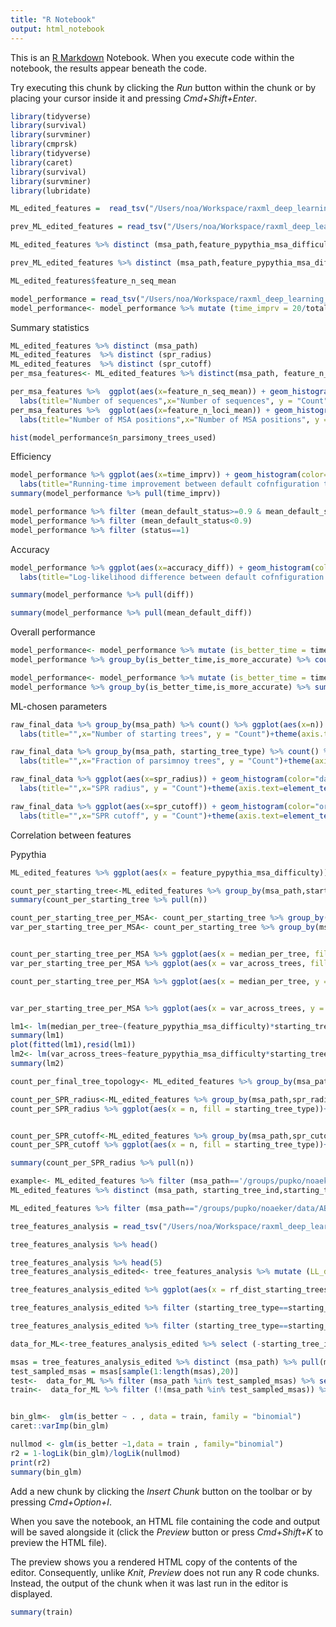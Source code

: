 ```yaml
---
title: "R Notebook"
output: html_notebook
---
```


This is an [R Markdown](http://rmarkdown.rstudio.com) Notebook. When you execute code within the notebook, the results appear beneath the code. 

Try executing this chunk by clicking the *Run* button within the chunk or by placing your cursor inside it and pressing *Cmd+Shift+Enter*. 

```r
library(tidyverse)
library(survival)
library(survminer)
library(cmprsk)
library(tidyverse)
library(caret)
library(survival)
library(survminer)
library(lubridate)
```





```r
ML_edited_features =  read_tsv("/Users/noa/Workspace/raxml_deep_learning_results/ready_raw_data/All_data/ML_edited_features_good.tsv")
```
```r
prev_ML_edited_features = read_tsv("/Users/noa/Workspace/raxml_deep_learning_results/ready_raw_data/All_data/ML_edited_features.tsv")
```


```r
ML_edited_features %>% distinct (msa_path,feature_pypythia_msa_difficulty,feature_pypythia_msa_difficulty_averaged_over_MSAs) %>% head(30)

prev_ML_edited_features %>% distinct (msa_path,feature_pypythia_msa_difficulty) %>% head(30)

```


```r
ML_edited_features$feature_n_seq_mean
```


```r
model_performance = read_tsv("/Users/noa/Workspace/raxml_deep_learning_results/ready_raw_data/All_data/final_performance_comp.tsv")
model_performance<- model_performance %>% mutate (time_imprv = 20/total_actual_time, accuracy_diff =diff-mean_default_diff )
```





Summary statistics

```r
ML_edited_features %>% distinct (msa_path)
ML_edited_features  %>% distinct (spr_radius)
ML_edited_features  %>% distinct (spr_cutoff)
per_msa_features<- ML_edited_features %>% distinct(msa_path, feature_n_loci_mean, feature_n_seq_mean )

per_msa_features %>%  ggplot(aes(x=feature_n_seq_mean)) + geom_histogram(color="darkblue", fill="purple")+
  labs(title="Number of sequences",x="Number of sequences", y = "Count")+theme(axis.text=element_text(size=15))
per_msa_features %>%  ggplot(aes(x=feature_n_loci_mean)) + geom_histogram(color="darkblue", fill="orange")+
  labs(title="Number of MSA positions",x="Number of MSA positions", y = "Count")+theme(axis.text=element_text(size=15))
```
```r
hist(model_performance$n_parsimony_trees_used)
```

Efficiency

```r
model_performance %>% ggplot(aes(x=time_imprv)) + geom_histogram(color="darkblue", fill="lightblue")+
  labs(title="Running-time improvement between default cofnfiguration to ML-based tree search",x="Running-time improvement", y = "Count")+theme(axis.text=element_text(size=14),axis.title=element_text(size=14,face="bold"))
summary(model_performance %>% pull(time_imprv))
```


```r
model_performance %>% filter (mean_default_status>=0.9 & mean_default_status<1)
model_performance %>% filter (mean_default_status<0.9)
model_performance %>% filter (status==1)
```


Accuracy

```r
model_performance %>% ggplot(aes(x=accuracy_diff)) + geom_histogram(color="darkblue", fill="pink")+
  labs(title="Log-likelihood difference between default cofnfiguration to ML-based tree search",x="Log-likelihood diff", y = "Count")+theme(axis.text=element_text(size=14),axis.title=element_text(size=14,face="bold"))

summary(model_performance %>% pull(diff))

summary(model_performance %>% pull(mean_default_diff))


```

Overall performance

```r
model_performance<- model_performance %>% mutate (is_better_time = time_imprv>1, is_more_accurate = accuracy_diff<=0) 
model_performance %>% group_by(is_better_time,is_more_accurate) %>% count()

model_performance<- model_performance %>% mutate (is_better_time = time_imprv>1, is_more_accurate = accuracy_diff<=0) 
model_performance %>% group_by(is_better_time,is_more_accurate) %>% summarise(median_accuracy_diff = median(accuracy_diff) , median_running_time_imprv = median(time_imprv))
```


ML-chosen parameters


```r

raw_final_data %>% group_by(msa_path) %>% count() %>% ggplot(aes(x=n)) + geom_histogram(color = "purple", fill = "lightblue")+
  labs(title="",x="Number of starting trees", y = "Count")+theme(axis.text=element_text(size=14),axis.title=element_text(size=14,face="bold"))

raw_final_data %>% group_by(msa_path, starting_tree_type) %>% count() %>% ungroup() %>% group_by(msa_path) %>% mutate(total_size = sum(n)) %>% filter (starting_tree_type=="pars") %>% mutate (pct_parsimony = n/total_size) %>% ggplot(aes(x=pct_parsimony)) + geom_histogram(color = "purple", fill = "lightblue")+
  labs(title="",x="Fraction of parsimnoy trees", y = "Count")+theme(axis.text=element_text(size=14),axis.title=element_text(size=14,face="bold"))

raw_final_data %>% ggplot(aes(x=spr_radius)) + geom_histogram(color="darkgreen", fill="green")+
  labs(title="",x="SPR radius", y = "Count")+theme(axis.text=element_text(size=14),axis.title=element_text(size=14,face="bold"))

raw_final_data %>% ggplot(aes(x=spr_cutoff)) + geom_histogram(color="orange", fill="yellow")+
  labs(title="",x="SPR cutoff", y = "Count")+theme(axis.text=element_text(size=14),axis.title=element_text(size=14,face="bold"))
```
Correlation between features


Pypythia

```r

ML_edited_features %>% ggplot(aes(x = feature_pypythia_msa_difficulty)) + geom_histogram(fill = "purple")

```



```r
count_per_starting_tree<-ML_edited_features %>% group_by(msa_path,starting_tree_ind, starting_tree_type,tree_clusters_ind,feature_pypythia_msa_difficulty) %>% count() %>% ungroup() %>% group_by(msa_path,feature_pypythia_msa_difficulty, starting_tree_ind,starting_tree_type) %>% count() 
summary(count_per_starting_tree %>% pull(n))
```


```r

count_per_starting_tree_per_MSA<- count_per_starting_tree %>% group_by(msa_path, starting_tree_type,feature_pypythia_msa_difficulty) %>% summarise(median_per_tree = median(n))
var_per_starting_tree_per_MSA<- count_per_starting_tree %>% group_by(msa_path, starting_tree_type,feature_pypythia_msa_difficulty) %>% summarise(var_across_trees = var(n))


count_per_starting_tree_per_MSA %>% ggplot(aes(x = median_per_tree, fill = starting_tree_type))+ geom_histogram(position = position_dodge(), bins = 10)
var_per_starting_tree_per_MSA %>% ggplot(aes(x = var_across_trees, fill = starting_tree_type))+ geom_histogram(position = position_dodge(), bins = 10)

count_per_starting_tree_per_MSA %>% ggplot(aes(x = median_per_tree, y = feature_pypythia_msa_difficulty, color = starting_tree_type))+ geom_point()


var_per_starting_tree_per_MSA %>% ggplot(aes(x = var_across_trees, y = feature_pypythia_msa_difficulty, color = starting_tree_type))+ geom_point()
```
```r
lm1<- lm(median_per_tree~(feature_pypythia_msa_difficulty)*starting_tree_type , data =count_per_starting_tree_per_MSA )
summary(lm1)
plot(fitted(lm1),resid(lm1))
lm2<- lm(var_across_trees~feature_pypythia_msa_difficulty*starting_tree_type , data =var_per_starting_tree_per_MSA )
summary(lm2)
```
```r
count_per_final_tree_topology<- ML_edited_features %>% group_by(msa_path,starting_tree_ind, starting_tree_type,tree_clusters_ind) %>% count() %>% ungroup() %>% group_by(msa_path,feature_pypythia_msa_difficulty, starting_tree_ind,starting_tree_type) %>% count() 
```


```r
count_per_SPR_radius<-ML_edited_features %>% group_by(msa_path,spr_radius, starting_tree_type,tree_clusters_ind) %>% count() %>% ungroup() %>% group_by(msa_path,spr_radius, starting_tree_type) %>% count() 
count_per_SPR_radius %>% ggplot(aes(x = n, fill = starting_tree_type))+ geom_histogram()+facet_grid(rows = vars(spr_radius))


count_per_SPR_cutoff<-ML_edited_features %>% group_by(msa_path,spr_cutoff, starting_tree_type,tree_clusters_ind) %>% count() %>% ungroup() %>% group_by(msa_path,spr_cutoff, starting_tree_type) %>% count() 
count_per_SPR_cutoff %>% ggplot(aes(x = n, fill = starting_tree_type))+ geom_histogram()+facet_grid(rows = vars(spr_cutoff))
```
```r
summary(count_per_SPR_radius %>% pull(n))
```

```r
example<- ML_edited_features %>% filter (msa_path=='/groups/pupko/noaeker/data/ABC_DR/PANDIT/PF00005/ref_msa.aa.phy')
ML_edited_features %>% distinct (msa_path, starting_tree_ind,starting_tree_ll,tree_clusters_ind,feature_mean_branch_length,feature_mean_internal_branch_length,feature_mean_leaf_branch_length,feature_tree_MAD,feature_mean_rf_distance)
```
```r
ML_edited_features %>% filter (msa_path=="/groups/pupko/noaeker/data/ABC_DR/PANDIT/PF00005/ref_msa.aa.phy")
```


```r
tree_features_analysis = read_tsv("/Users/noa/Workspace/raxml_deep_learning_results/ready_raw_data/All_data/tree_comparisons.tsv")
```



```r
tree_features_analysis %>% head()
```



```r
tree_features_analysis %>% head(5)
tree_features_analysis_edited<- tree_features_analysis %>% mutate (LL_diff = delta_ll_from_overall_msa_best_topology_other-delta_ll_from_overall_msa_best_topology, starting_tree_ll_diff = starting_tree_ll- starting_tree_ll_other) %>% mutate (is_better = LL_diff>0.1)

tree_features_analysis_edited %>% ggplot(aes(x = rf_dist_starting_trees, y= rf_dist_final_trees)) + geom_point()+ facet_grid(rows = vars(starting_tree_type), cols = vars(starting_tree_type_other))


```
```r
tree_features_analysis_edited %>% filter (starting_tree_type==starting_tree_type_other,) %>%  ggplot(aes(y = (LL_diff), x=(starting_tree_ll_diff))) + geom_point()+ facet_grid(rows = vars(starting_tree_type))

tree_features_analysis_edited %>% filter (starting_tree_type==starting_tree_type_other,) %>%  ggplot(aes(y = (rf_dist_final_trees), x=abs((starting_tree_ll_diff)))) + geom_point()+ facet_grid(rows = vars(starting_tree_type))
```

```r

data_for_ML<-tree_features_analysis_edited %>% select (-starting_tree_ind,-msa_path_other , -starting_tree_ind_other, -starting_tree_object, -starting_tree_object_other,-delta_ll_from_overall_msa_best_topology_other, -final_ll_other, -final_tree_topology, -final_tree_topology_other,-starting_tree_type,-starting_tree_type_other ,-feature_msa_type,-LL_diff,-rf_dist_final_trees,-delta_ll_from_overall_msa_best_topo  )

msas = tree_features_analysis_edited %>% distinct (msa_path) %>% pull(msa_path)
test_sampled_msas = msas[sample(1:length(msas),20)]
test<-  data_for_ML %>% filter (msa_path %in% test_sampled_msas) %>% select (-msa_path)
train<-  data_for_ML %>% filter (!(msa_path %in% test_sampled_msas)) %>% select (-msa_path)


bin_glm<-  glm(is_better ~ . , data = train, family = "binomial")
caret::varImp(bin_glm)

nullmod <- glm(is_better ~1,data = train , family="binomial")
r2 = 1-logLik(bin_glm)/logLik(nullmod)
print(r2)
summary(bin_glm)

```

Add a new chunk by clicking the *Insert Chunk* button on the toolbar or by pressing *Cmd+Option+I*.

When you save the notebook, an HTML file containing the code and output will be saved alongside it (click the *Preview* button or press *Cmd+Shift+K* to preview the HTML file). 

The preview shows you a rendered HTML copy of the contents of the editor. Consequently, unlike *Knit*, *Preview* does not run any R code chunks. Instead, the output of the chunk when it was last run in the editor is displayed.
```r
summary(train)
```

